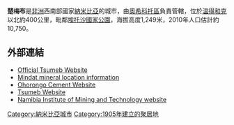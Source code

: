 {{no footnotes|time=2018-04-23T07:30:32+00:00}}
{{Infobox settlement
<!--See the Table at Infobox Settlement for all fields and descriptions of usage-->
<!-- Basic info  ---------------->
|name          =楚梅布
|other_name             = 
|native_name            = Tsumeb
|nickname               = 
|settlement_type        = 
|motto                  = 
<!-- images and maps  ----------->
|image_skyline          = St. Barbara Church - Tsumeb.jpg
|imagesize              = 240px
|image_caption          = 
|image_flag             = 
|flag_size              =
|image_seal             = Wappen Tsumeb - Namibia.jpg
|seal_size              =
|image_shield           = 
|shield_size            =
|image_blank_emblem     =
|blank_emblem_type      =
|blank_emblem_size      =
|image_map              = Satellitenbild Tsumeb.jpg
|mapsize                = 
|map_caption            = 
|pushpin_map            = Namibia <!-- the name of a location map as per http://en.wikipedia.org/wiki/Template:Location_map -->
|pushpin_label_position = bottom
|pushpin_mapsize        = 240
|pushpin_map_caption    =
<!-- Location ------------------>
|coordinates_region     = NA
|subdivision_type       = 國家
|subdivision_name       = {{flag|Namibia}}
|subdivision_type1      = 區
|subdivision_name1      = [[奧希科托區|奧希科托區]]
|subdivision_type2      = 
|subdivision_name2      = 
|subdivision_type3      = 
|subdivision_name3      = 
<!-- Politics ----------------->
|government_footnotes   =
|government_type        =
|leader_title           =
|leader_name            =
|leader_title1          =  <!-- for places with, say, both a mayor and a city manager -->
|leader_name1           =
|established_title      =  <!-- Settled -->
|established_date       = 
<!-- Area    --------------------->
|area_magnitude         = 
|unit_pref                =Imperial <!--Enter: Imperial, if Imperial (metric) is desired-->
|area_footnotes           =
|area_total_km2           = <!-- ALL fields dealing with a measurements are subject to automatic unit conversion-->
|area_land_km2            = <!--See table @ Template:Infobox Settlement for details on automatic unit conversion-->
|area_water_km2           =
|area_total_sq_mi         =
<!-- Population   ----------------------->
|population_as_of               = 2001
|population_footnotes           = 
|population_note                =
|population_total               = 14,929
|population_density_km2         =
|population_density_sq_mi       =
|population_metro               =
|population_density_metro_km2   =
|population_density_metro_sq_mi =
|population_urban               =
|population_density_urban_km2   =
|population_density_urban_sq_mi =
|population_blank1_title        =Ethnicities
|population_blank1              =
|population_density_blank1_km2 =   
|population_density_blank1_sq_mi =
<!-- General information  --------------->
|timezone               = [[南非標準時間|南非標準時間]]
|utc_offset             = +1
|timezone_DST           = 
|utc_offset_DST         = 
|latd=19 |latm=15|lats= |latNS=S
|longd=17|longm=52|longs=|longEW=E
|elevation_footnotes    =  <!--for references: use <ref> </ref> tags-->
|elevation_m            = 1249
|elevation_ft           =
<!-- Area/postal codes & others -------->
|postal_code_type       =  <!-- enter ZIP code, Postcode, Post code, Postal code... -->
|postal_code            =
|area_code              =
|blank_name             =
|blank_info             =
|blank1_name            =
|blank1_info            =
|website                = 
|footnotes              = 
}} 

'''楚梅布'''是[[非洲|非洲]]西南部國家[[納米比亞|納米比亞]]的城市，由[[奧希科托區|奧希科托區]]負責管轄，位於[[温得和克|温得和克]]以北約400公里，毗鄰[[埃托沙國家公園|埃托沙國家公園]]，海拔高度1,249米，2010年人口估計約10,750。

==外部連結==
* [http://tsumeb.info Official Tsumeb Website] {{Wayback|url=http://tsumeb.info/ |date=20201213105628 }}
* [http://www.mindat.org/loc-2428.html Mindat mineral location information] {{Wayback|url=http://www.mindat.org/loc-2428.html |date=20210116103240 }}
* [http://www.ohorongo-cement.com  Ohorongo Cement Website] {{Wayback|url=http://www.ohorongo-cement.com/ |date=20210126121954 }}
* [http://www.namibweb.com/tsumeb.htm Tsumeb Website] {{Wayback|url=http://www.namibweb.com/tsumeb.htm |date=20200927034813 }}
* [http://www.nimtnamibia.com/ Namibia Institute of Mining and Technology website] {{Wayback|url=http://www.nimtnamibia.com/ |date=20201029144333 }}

{{coord|19|15|S|17|42|E|region:NA_type:city|display=title}}

{{Authority control}}
{{Namibia-stub}}

[[Category:納米比亞城市|Category:納米比亞城市]]
[[Category:1905年建立的聚居地|Category:1905年建立的聚居地]]
